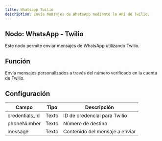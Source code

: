 ```yaml
---
title: Whatsapp Twilio
description: Envía mensajes de WhatsApp mediante la API de Twilio.
---
```



## Nodo: WhatsApp - Twilio

Este nodo permite enviar mensajes de WhatsApp utilizando Twilio.

## Función
Envía mensajes personalizados a través del número verificado en la cuenta de Twilio.

## Configuración

| Campo         | Tipo   | Descripción                           |
|----------------|--------|---------------------------------------|
| credentials_id | Texto  | ID de credencial para Twilio          |
| phoneNumber    | Texto  | Número de destino                     |
| message        | Texto  | Contenido del mensaje a enviar        |
